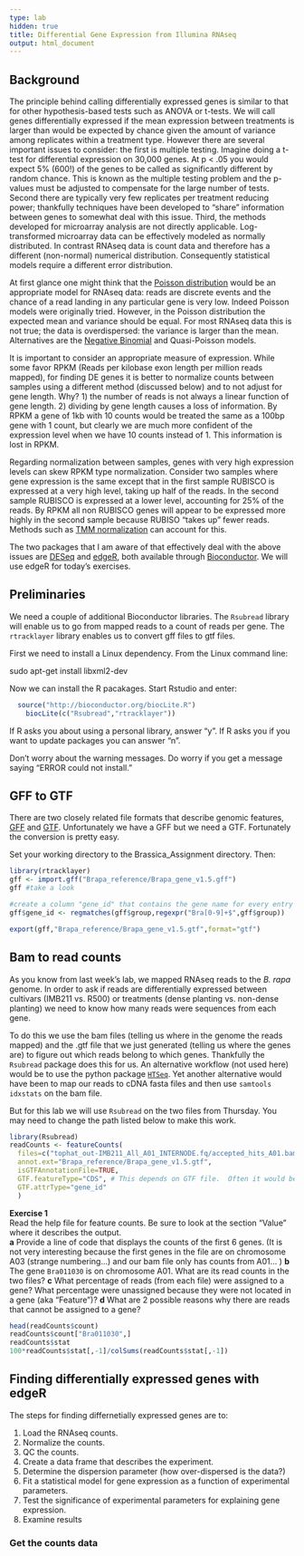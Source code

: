 ```yaml
---
type: lab
hidden: true
title: Differential Gene Expression from Illumina RNAseq
output: html_document
---
```


## Background

The principle behind calling differentially expressed genes is similar to that for other hypothesis-based tests such as ANOVA or t-tests.  We will call genes differentially expressed if the mean expression between treatments is larger than would be expected by chance given the amount of variance among replicates within a treatment type.  However there are several important issues to consider: the first is multiple testing.  Imagine doing a t-test for differential expression on 30,000 genes.  At p < .05 you would expect 5% (600!) of the genes to be called as significantly different by random chance.  This is known as the multiple testing problem and the p-values must be adjusted to compensate for the large number of tests.  Second there are typically very few replicates per treatment reducing power; thankfully techniques have been developed to “share” information between genes to somewhat deal with this issue.  Third, the methods developed for microarray analysis are not directly applicable. Log-transformed microarray data can be effectively modeled as normally distributed.  In contrast RNAseq data is count data and therefore has a different (non-normal) numerical distribution. Consequently statistical models require a different error distribution.

At first glance one might think that the [Poisson distribution](http://en.wikipedia.org/wiki/Poisson_distribution) would be an appropriate model for RNAseq data: reads are discrete events and the chance of a read landing in any particular gene is very low.  Indeed Poisson models were originally tried.  However, in the Poisson distribution the expected mean and variance should be equal.  For most RNAseq data this is not true; the data is overdispersed: the variance is larger than the mean.  Alternatives are the [Negative Binomial](http://en.wikipedia.org/wiki/Negative_binomial_distribution) and Quasi-Poisson models.

It is important to consider an appropriate measure of expression.  While some favor RPKM (Reads per kilobase exon length per million reads mapped), for finding DE genes it is better to normalize counts between samples using a different method (discussed below) and to not adjust for gene length.  Why?  1) the number of reads is not always a linear function of gene length. 2) dividing by gene length causes a loss of information.  By RPKM a gene of 1kb with 10 counts would be treated the same as a 100bp gene with 1 count, but clearly we are much more confident of the expression level when we have 10 counts instead of 1.  This information is lost in RPKM.

Regarding normalization between samples, genes with very high expression levels can skew RPKM type normalization.  Consider two samples where gene expression is the same except that in the first sample RUBISCO is expressed at a very high level, taking up half of the reads.  In the second sample RUBISCO is expressed at a lower level, accounting for 25% of the reads.  By RPKM all non RUBISCO genes will appear to be expressed more highly in the second sample because RUBISO “takes up” fewer reads.  Methods such as [TMM normalization](http://genomebiology.com/2010/11/3/R25) can account for this.

The two packages that I am aware of that effectively deal with the above issues are [DESeq](http://bioconductor.org/packages/release/bioc/html/DESeq.html) and [edgeR](http://www.bioconductor.org/packages/release/bioc/html/edgeR.html), both available through [Bioconductor](http://bioconductor.org/).  We will use edgeR for today's exercises.  


## Preliminaries

We need a couple of additional Bioconductor libraries.  The `Rsubread` library will enable us to go from mapped reads to a count of reads per gene.  The `rtracklayer` library enables us to convert gff files to gtf files.

First we need to install a Linux dependency.  From the Linux command line:

  sudo apt-get install libxml2-dev

Now we can install the R pacakages.  Start Rstudio and enter:

```r
  source("http://bioconductor.org/biocLite.R")
	biocLite(c("Rsubread","rtracklayer"))
```

If R asks you about using a personal library, answer "y".  If R asks you if you want to update packages you can answer "n". 

Don't worry about the warning messages.  Do worry if you get a message saying "ERROR could not install."

## GFF to GTF

There are two closely related file formats that describe genomic features, [GFF](http://www.sequenceontology.org/gff3.shtml) and [GTF](http://mblab.wustl.edu/GTF22.html).  Unfortunately we have a GFF but we need a GTF.  Fortunately the conversion is pretty easy.

Set your working directory to the Brassica_Assignment directory.  Then:

```r
library(rtracklayer)
gff <- import.gff("Brapa_reference/Brapa_gene_v1.5.gff")
gff #take a look

#create a column "gene_id" that contains the gene name for every entry
gff$gene_id <- regmatches(gff$group,regexpr("Bra[0-9]+$",gff$group))

export(gff,"Brapa_reference/Brapa_gene_v1.5.gtf",format="gtf")
```

## Bam to read counts

As you know from last week's lab, we mapped RNAseq reads to the _B. rapa_ genome.  In order to ask if reads are differentially expressed between cultivars (IMB211 vs. R500) or treatments (dense planting vs. non-dense planting) we need to know how many reads were sequences from each gene.

To do this we use the bam files (telling us where in the genome the reads mapped) and the .gtf file that we just generated (telling us where the genes are) to figure out which reads belong to which genes.  Thankfully the `Rsubread` package does this for us.  An alternative workflow (not used here) would be to use the python package [`HTSeq`](http://www-huber.embl.de/HTSeq/).  Yet another alternative would have been to map our reads to cDNA fasta files and then use `samtools idxstats` on the bam file.

But for this lab we will use `Rsubread` on the two files from Thursday.  You may need to change the path listed below to make this work.

```r
library(Rsubread)
readCounts <- featureCounts(
  files=c("tophat_out-IMB211_All_A01_INTERNODE.fq/accepted_hits_A01.bam","tophat_out-R500_All_A01_INTERNODE.fq/accepted_hits_A01.bam"),
  annot.ext="Brapa_reference/Brapa_gene_v1.5.gtf", 
  isGTFAnnotationFile=TRUE,
  GTF.featureType="CDS", # This depends on GTF file.  Often it would be "exon"
  GTF.attrType="gene_id"
  )
```

__Exercise 1__  
Read the help file for feature counts.  Be sure to look at the section "Value" where it describes the output.  
__a__ Provide a line of code that displays the counts of the first 6 genes.  (It is not very interesting because the first genes in the file are on chromosome A03 (strange numbering...) and our bam file only has counts from A01...  )
__b__ The gene `Bra011030` is on chromosome A01.  What are its read counts in the two files?
__c__ What percentage of reads (from each file) were assigned to a gene?  What percentage were unassigned because they were not located in a gene (aka "Feature")?
__d__ What are 2 possible reasons why there are reads that cannot be assigned to a gene?  
```r
head(readCounts$count)
readCounts$count["Bra011030",]
readCounts$stat
100*readCounts$stat[,-1]/colSums(readCounts$stat[,-1])
```

## Finding differentially expressed genes with edgeR

The steps for finding differnetially expressed genes are to:

1. Load the RNAseq counts.
2. Normalize the counts.
3. QC the counts.
4. Create a data frame that describes the experiment.
5. Determine the dispersion parameter (how over-dispersed is the data?)
6. Fit a statistical model for gene expression as a function of experimental parameters.
7. Test the significance of experimental parameters for explaining gene expression.
8. Examine results

### Get the counts data


